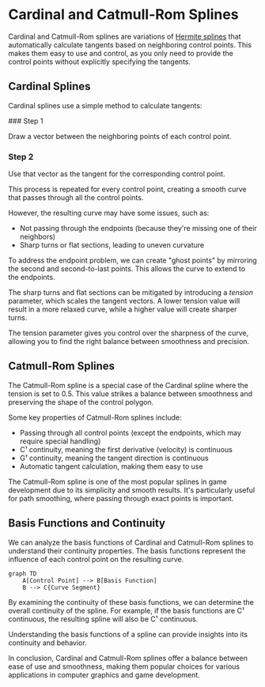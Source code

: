 
# Cardinal and Catmull-Rom Splines

Cardinal and Catmull-Rom splines are variations of [Hermite splines](/extended-spline-universe/hermite-splines) that automatically calculate tangents based on neighboring control points. This makes them easy to use and control, as you only need to provide the control points without explicitly specifying the tangents.

## Cardinal Splines

Cardinal splines use a simple method to calculate tangents:

<Steps>
### Step 1

Draw a vector between the neighboring points of each control point.

### Step 2

Use that vector as the tangent for the corresponding control point.
</Steps>

This process is repeated for every control point, creating a smooth curve that passes through all the control points.

However, the resulting curve may have some issues, such as:
- Not passing through the endpoints (because they're missing one of their neighbors)
- Sharp turns or flat sections, leading to uneven curvature

To address the endpoint problem, we can create "ghost points" by mirroring the second and second-to-last points. This allows the curve to extend to the endpoints.

The sharp turns and flat sections can be mitigated by introducing a *tension* parameter, which scales the tangent vectors. A lower tension value will result in a more relaxed curve, while a higher value will create sharper turns.

<Callout>
The tension parameter gives you control over the sharpness of the curve, allowing you to find the right balance between smoothness and precision.
</Callout>

## Catmull-Rom Splines

The Catmull-Rom spline is a special case of the Cardinal spline where the tension is set to 0.5. This value strikes a balance between smoothness and preserving the shape of the control polygon.

Some key properties of Catmull-Rom splines include:
- Passing through all control points (except the endpoints, which may require special handling)
- C¹ continuity, meaning the first derivative (velocity) is continuous
- G¹ continuity, meaning the tangent direction is continuous
- Automatic tangent calculation, making them easy to use

The Catmull-Rom spline is one of the most popular splines in game development due to its simplicity and smooth results. It's particularly useful for path smoothing, where passing through exact points is important.

## Basis Functions and Continuity

We can analyze the basis functions of Cardinal and Catmull-Rom splines to understand their continuity properties. The basis functions represent the influence of each control point on the resulting curve.

```mermaid
graph TD
    A[Control Point] --> B[Basis Function]
    B --> C{Curve Segment}
```

By examining the continuity of these basis functions, we can determine the overall continuity of the spline. For example, if the basis functions are C¹ continuous, the resulting spline will also be C¹ continuous.

<Callout>
Understanding the basis functions of a spline can provide insights into its continuity and behavior.
</Callout>

In conclusion, Cardinal and Catmull-Rom splines offer a balance between ease of use and smoothness, making them popular choices for various applications in computer graphics and game development.